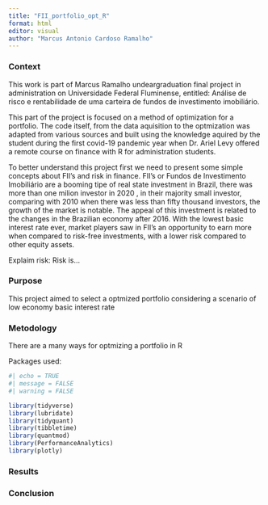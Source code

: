 ```yaml
---
title: "FII_portfolio_opt_R"
format: html
editor: visual
author: "Marcus Antonio Cardoso Ramalho"
---
```


### Context

This work is part of Marcus Ramalho undeargraduation final project in administration on Universidade Federal Fluminense, entitled: Análise de risco e rentabilidade de uma carteira de fundos de investimento imobiliário.

This part of the project is focused on a method of optimization for a portfolio. The code itself, from the data aquisition to the optmization was adapted from various sources and built using the knowledge aquired by the student during the first covid-19 pandemic year when Dr. Ariel Levy offered a remote course on finance with R for administration students.

To better understand this project first we need to present some simple concepts about FII's and risk in finance. FII's or Fundos de Investimento Imobiliário are a booming tipe of real state investment in Brazil, there was more than one milion investor in 2020 , in their majority small investor, comparing with 2010 when there was less than fifty thousand investors, the growth of the market is notable. The appeal of this investment is related to the changes in the Brazilian economy after 2016. With the lowest basic interest rate ever, market players saw in FII's an opportunity to earn more when compared to risk-free investments, with a lower risk compared to other equity assets.

Explaim risk: Risk is...

### Purpose

This project aimed to select a optmized portfolio considering a scenario of low economy basic interest rate

### Metodology

There are a many ways for optmizing a portfolio in R

Packages used:

```r
#| echo = TRUE
#| message = FALSE
#| warning = FALSE

library(tidyverse)
library(lubridate)
library(tidyquant)
library(tibbletime)
library(quantmod)
library(PerformanceAnalytics)
library(plotly)

```

### Results

### Conclusion

